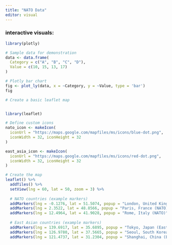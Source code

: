 ```yaml
---
title: "NATO Data"
editor: visual
---
```


### interactive visuals:

```r
library(plotly)

# Sample data for demonstration
data <- data.frame(
  Category = c("A", "B", "C", "D"),
  Value = c(10, 15, 13, 17)
)

# Plotly bar chart
fig <- plot_ly(data, x = ~Category, y = ~Value, type = 'bar')
fig

```

```r

# Create a basic leaflet map


library(leaflet)

# Define custom icons
nato_icon <- makeIcon(
  iconUrl = "https://maps.google.com/mapfiles/ms/icons/blue-dot.png",
  iconWidth = 32, iconHeight = 32
)

east_asia_icon <- makeIcon(
  iconUrl = "https://maps.google.com/mapfiles/ms/icons/red-dot.png",
  iconWidth = 32, iconHeight = 32
)

# Create the map
leaflet() %>%
  addTiles() %>%
  setView(lng = 60, lat = 50, zoom = 3) %>%
  
  # NATO countries (example markers)
  addMarkers(lng = -0.1276, lat = 51.5074, popup = "London, United Kingdom (NATO)", icon = nato_icon) %>%
  addMarkers(lng = 2.3522, lat = 48.8566, popup = "Paris, France (NATO)", icon = nato_icon) %>%
  addMarkers(lng = 12.4964, lat = 41.9028, popup = "Rome, Italy (NATO)", icon = nato_icon) %>%
  
  # East Asian countries (example markers)
  addMarkers(lng = 139.6917, lat = 35.6895, popup = "Tokyo, Japan (East Asia)", icon = east_asia_icon) %>%
  addMarkers(lng = 126.9780, lat = 37.5665, popup = "Seoul, South Korea (East Asia)", icon = east_asia_icon) %>%
  addMarkers(lng = 121.4737, lat = 31.2304, popup = "Shanghai, China (East Asia)", icon = east_asia_icon)


```
